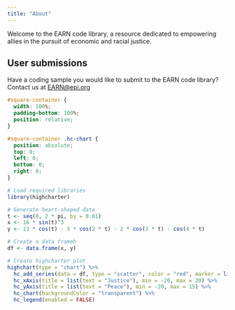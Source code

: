 ```yaml
---
title: "About"
---
```


Welcome to the EARN code library, a resource dedicated to empowering allies in the pursuit of economic and racial justice.

## User submissions

Have a coding sample you would like to submit to the EARN code library? Contact us at [EARN\@epi.org](mailto:EARN@epi.org)

```css
#square-container {
  width: 100%;
  padding-bottom: 100%;
  position: relative;
}

#square-container .hc-chart {
  position: absolute;
  top: 0;
  left: 0;
  bottom: 0;
  right: 0;
}
```

::: {#square-container}
```r

# Load required libraries
library(highcharter)

# Generate heart-shaped data
t <- seq(0, 2 * pi, by = 0.01)
x <- 16 * sin(t)^3
y <- 13 * cos(t) - 5 * cos(2 * t) - 2 * cos(3 * t) - cos(4 * t)

# Create a data frameh
df <- data.frame(x, y)

# Create highcharter plot
highchart(type = "chart") %>% 
  hc_add_series(data = df, type = "scatter", color = "red", marker = list(radius = 2)) %>% 
  hc_xAxis(title = list(text = "Justice"), min = -20, max = 20) %>% 
  hc_yAxis(title = list(text = "Peace"), min = -20, max = 15) %>% 
  hc_chart(backgroundColor = "transparent") %>% 
  hc_legend(enabled = FALSE)
```
:::
